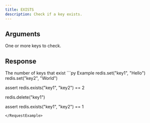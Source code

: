 ```yaml
---
title: EXISTS
description: Check if a key exists.
---
```



## Arguments

<ParamField body="keys" type="...string[]" required>
  One or more keys to check.
</ParamField>

## Response

<ResponseField type="int" required>
  The number of keys that exist
</ResponseField>

<RequestExample>
```py Example
redis.set("key1", "Hello")
redis.set("key2", "World")

assert redis.exists("key1", "key2") == 2

redis.delete("key1")

assert redis.exists("key1", "key2") == 1
```
</RequestExample>
